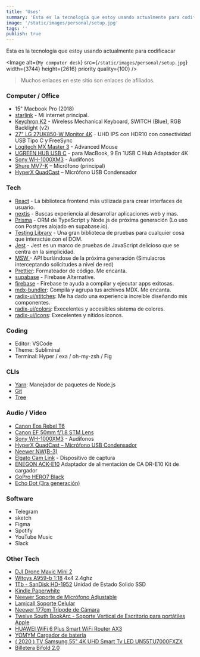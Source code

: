 ```yaml
---
title: 'Uses'
summary: 'Esta es la tecnología que estoy usando actualmente para codificacar'
image: '/static/images/personal/setup.jpg'
tags: ''
publish: true
---
```


Esta es la tecnología que estoy usando actualmente para codificacar

<Image alt={`My computer desk`} src={`/static/images/personal/setup.jpg`} width={3744} height={2616} priority  quality={100} />

> Muchos enlaces en este sitio son enlaces de afiliados.

### Computer / Office

- 15" Macbook Pro (2018)
- [starlink](https://www.starlink.com/) - Mi internet principal.
- [Keychron K2](http://keychron.refr.cc/jorgelca1205) - Wireless Mechanical Keyboard, SWITCH (Blue), RGB Backlight (v2)
- [27" LG 27UK850-W Monitor 4K](https://amzn.to/3ClTADa) - UHD IPS con HDR10 con conectividad USB Tipo C y FreeSync
- [Logitech MX Master 3](https://amzn.to/3tF5WlQ) - Advanced Mouse
- [UGREEN HUB USB C](https://amzn.to/3MvKatu) - para MacBook, 9 En 1USB C Hub Adaptador 4K
- [Sony WH-1000XM3](https://amzn.to/34lVPKd) - Audífonos
- [Shure MV7-K](https://amzn.to/3NysgWY) – Micrófono (principal)
- [HyperX QuadCast](https://amzn.to/3sONM1S) – Micrófono USB Condensador

### Tech

- [React](https://reactjs.org/) - La biblioteca frontend más utilizada para crear interfaces de usuario.
- [nextjs](https://nextjs.org/) - Buscas experiencia al desarrollar aplicaciones web y mas.
- [Prisma](https://www.prisma.io/) - ORM de TypeScript y Node.js de próxima generación (Lo uso con Postgres alojado en supabase.io).
- [Testing Library](https://testing-library.com/) - Una gran biblioteca de pruebas para cualquier cosa que interactúe con el DOM.
- [Jest](https://jestjs.io/) - Jest es un marco de pruebas de JavaScript delicioso que se centra en la simplicidad.
- [MSW ](https://mswjs.io/) - API burlándose de la próxima generación
  (Simulacros interceptando solicitudes a nivel de red)
- [Prettier](https://prettier.io/): Formateador de código. Me encanta.
- [supabase](https://supabase.io/) - Firebase Alternative.
- [firebase](https://firebase.google.com/) - Firebase te ayuda a compilar
  y ejecutar apps exitosas.
- [mdx-bundler](https://github.com/kentcdodds/mdx-bundler): Compila y agrupa tus archivos MDX. Me encanta.
- [radix-ui/stitches](https://stitches.dev/): Me ha dado una experiencia increíble diseñando mis componentes.
- [radix-ui/colors](https://www.radix-ui.com/colors): Execelentes y accesibles sistema de colores.
- [radix-ui/icons](https://icons.modulz.app/): Execelentes y nítidos iconos.

### Coding

- Editor: VSCode
- Theme: Subliminal
- Terminal: Hyper / exa / oh-my-zsh / Fig

### CLIs

- [Yarn](https://yarnpkg.com/): Manejador de paquetes de Node.js
- [Git](https://git-scm.com/)
- [Tree](https://formulae.brew.sh/formula/tree)

### Audio / Video

- [Canon Eos Rebel T6](https://amzn.to/3ClMTAS)
- [Canon EF 50mm f/1.8 STM Lens](https://amzn.to/3Cjafr3)
- [Sony WH-1000XM3](https://amzn.to/34lVPKd) - Audífonos
- [HyperX QuadCast – Micrófono USB Condensador](https://amzn.to/3sONM1S)
- [Neewer NW(B-3)](https://amzn.to/360xIRP)
- [Elgato Cam Link](https://amzn.to/3IUdffO) - Dispositivo de captura
- [ENEGON ACK-E10](https://amzn.to/3KjiBBy) Adaptador de alimentación de CA DR-E10 Kit de cargador
- [GoPro HERO7 Black](https://amzn.to/3pNL4aX)
- [Echo Dot (3ra generación)](https://amzn.to/3hNxGiQ)

### Software

- Telegram
- sketch
- Figma
- Spotify
- YouTube Music
- Slack

### Other Tech

- [DJI Drone Mavic Mini 2](https://amzn.to/3HQMbNt)
- [Wltoys A959-b 1:18](https://amzn.to/34kStXM) 4x4 2.4ghz
- [1Tb - SanDisk HD-1952](https://amzn.to/3pKOPOs) Unidad de Estado Solido SSD
- [Kindle Paperwhite](https://amzn.to/3hMexOk)
- [Neewer Soporte de Micrófono Adjustable](https://amzn.to/3ITPsN7)
- [Lamicall Soporte Celular](https://amzn.to/3sO29Dw)
- [Neewer 177cm Trípode de Cámara](https://amzn.to/3HK52tm)
- [Twelve South BookArc - Soporte Vertical de Escritorio para portátiles Apple](https://amzn.to/35WISGW)
- [HUAWEI WiFi 6 Plus Smart WiFi Router AX3](https://amzn.to/35y3fL4)
- [YOMYM Cargador de batería](https://amzn.to/3742b1D)
- [( 2020 ) TV Samsung 55" 4K UHD Smart Tv LED UN55TU7000FXZX](https://amzn.to/3IUCKhk)
- [Billetera Bifold 2.0](https://amzn.to/3Mx6h2u)
